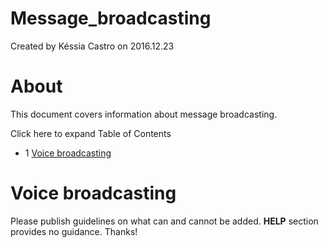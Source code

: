 
# Message_broadcasting 

 Created by  Késsia Castro on 2016.12.23

# About

This document covers information about message broadcasting.

Click here to expand Table of Contents

* 1 [Voice broadcasting](#voice-broadcasting)

# Voice broadcasting

Please publish guidelines on what can and cannot be added. **HELP** section provides no guidance. Thanks!


